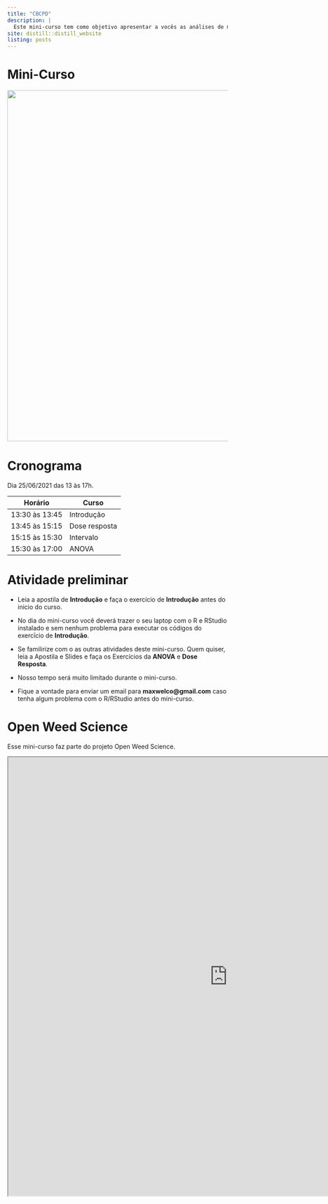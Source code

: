 ```yaml
---
title: "CBCPD"
description: |
  Este mini-curso tem como objetivo apresentar a vocês as análises de modelos mistos com ANOVA e dose resposta no R. Especificamente, estamos interessados em analisar experimentos aplicados na ciência da planta daninha.
site: distill::distill_website
listing: posts
---
```



# Mini-Curso

<center>
<img src="images/flyer_oliveira.png" width="800px"/>
</center>


# Cronograma



Dia 25/06/2021 das 13 às 17h.

| Horário        	| Curso         	|
|----------------	|---------------	|
| 13:30 às 13:45 	| Introdução  	  |
| 13:45 às 15:15 	| Dose resposta	  |
| 15:15 às 15:30 	| Intervalo	      |
| 15:30 às 17:00 	| ANOVA           |




# Atividade preliminar

- Leia a apostila de **Introdução** e faça o exercício de **Introdução** antes do inicio do curso. 

- No dia do mini-curso você deverá trazer o seu laptop com o R e RStudio instalado e sem nenhum problema para executar os códigos do exercīcio de **Introdução**.

- Se familirize com o as outras atividades deste mini-curso. Quem quiser, leia a Apostila e Slides e faça os Exercícios da **ANOVA** e **Dose Resposta**. 

- Nosso tempo será muito limitado durante o mini-curso.

- Fique a vontade para enviar um email para **maxwelco@gmail.com** caso tenha algum problema com o R/RStudio antes do mini-curso. 


# Open Weed Science

Esse mini-curso faz parte do projeto Open Weed Science.

<iframe width='1000px' height='1000px' src='https://openweedsci.netlify.app/' >
</iframe>